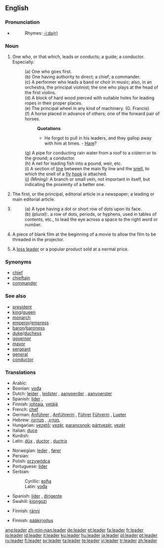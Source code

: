 ==English==

{{webster}}

===Pronunciation===
*{{audio|en-us-leader.ogg|Audio (US)}}
*:Rhymes: [[Rhymes:English:-iːdə(r)|-iːdə(r)]]

===Noun===
{{en-noun}}
# One who, or that which, leads or conducts; a guide; a conductor. Especially:
#:(a) One who goes first.
#:(b) One having authority to direct; a chief; a commander.
#:(c) {{music}} A performer who leads a band or choir in music; also, in an orchestra, the principal violinist; the one who plays at the head of the first violins.
#:(d) {{nautical}} A block of hard wood pierced with suitable holes for leading ropes in their proper places.
#:(e) {{engineering}} {{obsolete}} The principal wheel in any kind of machinery. (G. Francis)
#:(f) A horse placed in advance of others; one of the forward pair of horses.
#::'''Quotations'''
#::* He forgot to pull in his leaders, and they gallop away with him at times. - [[Hare]]?
#:(g) A pipe for conducting rain water from a roof to a cistern or to the ground; a conductor.
#:(h) {{context|fishing}} A net for leading fish into a pound, weir, etc.
#:(i) {{context|fishing}} A section of [[line]] between the main fly line and the [[snell]], to which the snell of a [[fly]] [[hook]] is attached.
#:(j) ''(Mining):'' A branch or small vein, not important in itself, but indicating the proximity of a better one.
# The first, or the principal, editorial article in a newspaper; a leading or main editorial article.
# {{printing}} 
#:(a) A type having a dot or short row of dots upon its face.
#:(b) ''(plural):''. a row of dots, periods, or hyphens, used in tables of contents, etc., to lead the eye across a space to the right word or number.
# {{film}} A piece of blank film at the beginning of a movie to allow the film to be threaded in the projector.
# A [[loss leader]] or a popular product sold at a normal price.
{{rfc}}

===Synonyms===
*[[chief]]
*[[chieftain]]
*[[commander]]

===See also===
<!--Common Leader titles-->
*[[president]]
*[[king]]/[[queen]]
*[[monarch]]
*[[emperor]]/[[empress]]
*[[baron]]/[[baroness]]
*[[duke]]/[[duchess]]
*[[governor]]
*[[mayor]]
*[[sergeant]]
*[[general]]
*[[conductor]]

===Translations===
{{trans-top|one having authority}}
*Arabic: {{ARchar|[[القائد]], [[زعيم]]}}
*Bosnian: [[vođa]] {{m}}
*Dutch: [[leider]] {{m}}, [[leidster]] {{f}}, [[aanvoerder]] {{m}}, [[aanvoerster]] {{f}}
*Spanish: [[líder]] {{m}}, {{f}}
*Finnish: [[johtaja]], [[vetäjä]]
*French: [[chef]] {{m}}
*German: [[Anführer]] {{m}}, [[Anführerin]] {{f}}, [[Führer]] {{m}} [[Führerin]] {{f}}, [[Lueter]]
*Hebrew: [[מנהיג]], {{m}}, [[מנהיגה]], {{f}}
*Hungarian: [[vezető]]; [[vezér]], [[parancsnok]]; [[pártvezér]], [[vezér]]
*Italian: [[duce]] {{m}}
*Kurdish: {{KUchar|[[سه‌رۆک]]}}
*Latin: [[dux|dūx]] {{m}}, [[ductor]] {{m}}, [[ductrix]] {{f}}
{{trans-mid}}
*Norwegian: [[leder]] {{m}}, [[fører]] {{m}}
*Persian: {{FAchar|[[رهبر]]}}
*Polish: [[przywódca]] {{m}}
*Portuguese: [[líder]] {{m}}
*Serbian:
*:Cyrillic: [[вођа]] {{m}}
*:Latin: [[vođa]] {{m}}
*Spanish: [[líder]] {{m}}, [[dirigente]] {{m}}
*Swahili: [[kiongozi]]
{{trans-bottom}}

{{trans-top|pipe to conduct water from the roof}}
*Finnish: [[ränni]]
{{trans-bottom}}

{{trans-top|principal article in a newspaper}}
*Finnish: [[pääkirjoitus]]
{{trans-bottom}}

[[ang:leader]]
[[zh-min-nan:leader]]
[[de:leader]]
[[et:leader]]
[[fa:leader]]
[[fr:leader]]
[[io:leader]]
[[id:leader]]
[[it:leader]]
[[ku:leader]]
[[hu:leader]]
[[ja:leader]]
[[pl:leader]]
[[pt:leader]]
[[ru:leader]]
[[fi:leader]]
[[sv:leader]]
[[ta:leader]]
[[te:leader]]
[[vi:leader]]
[[tr:leader]]
[[zh:leader]]